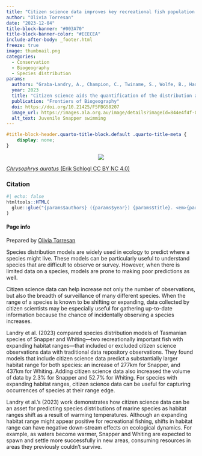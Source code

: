 ```yaml
---
title: "Citizen science data improves key recreational fish population models"
author: "Olivia Torresan"
date: "2023-12-04"
title-block-banner: "#003A70"
title-block-banner-color: "#EEECEA"
include-after-body: _footer.html
freeze: true
image: thumbnail.png 
categories:
  - Conservation
  - Biogeography
  - Species distribution
params:
  authors: "Graba-Landry, A., Champion, C., Twiname, S., Wolfe, B., Haddy, J., Mossop, D., Pecl, G., & Tracey, S. R."
  year: 2023
  title: "Citizen science aids the quantification of the distribution and prediction of present and future temporal variation in habitat suitability at species’ range edges"
  publication: "Frontiers of Biogeography"
  doi: https://doi.org/10.21425/F5FBG58207
  image_url: https://images.ala.org.au/image/details?imageId=844e4f4f-021d-4cde-94fe-04b73877e06a
  alt_text: Juvenile Snapper swimming
---
```


<!-- remove metadata section -->

```css
#title-block-header.quarto-title-block.default .quarto-title-meta {
    display: none;
}
```


<!-- Side panel -->

:::{.column-page}

:::{.paper-side-column}

<center>
:::{.col-image layout-ncol=1 style="margin-left: auto; margin-right: auto;"}
<!-- add image url -->
<img src="https://ala-images.s3.ap-southeast-2.amazonaws.com/store/a/6/0/e/844e4f4f-021d-4cde-94fe-04b73877e06a/original" class="rounded"/></img>
:::
</center>

::: figure-caption
<!-- edit caption -->
[*Chrysophrys auratus* (Erik Schlogl CC BY NC 4.0)](https://images.ala.org.au/image/details?imageId=844e4f4f-021d-4cde-94fe-04b73877e06a)
:::

### Citation
```r
#| echo: false
htmltools::HTML(
  glue::glue("{params$authors} ({params$year}) {params$title}. <em>{params$publication}</em> <a href='{params$doi}' target='_blank'>{params$doi}</a>")
)
```


#### Page info
Prepared by 
[Olivia Torresan](https://labs.ala.org.au/people/Torresan_Olivia/)
:::


<!-- Main panel description -->

::: {.paper-main-column}
Species distribution models are widely used in ecology to predict where a species might live. These models can be particularly useful to understand species that are difficult to observe or survey. However, when there is limited data on a species, models are prone to making poor predictions as well. 

Citizen science data can help increase not only the number of observations, but also the breadth of surveillance of many different species. When the range of a species is known to be shifting or expanding, data collected by citizen scientists may be especially useful for gathering up-to-date information because the chance of incidentally observing a species increases. 

Landry et al. (2023) compared species distribution models of Tasmanian species of Snapper and Whiting—two recreationally important fish with expanding habitat ranges—that included or excluded citizen science observations data with traditional data repository observations. They found models that include citizen science data predict a substantially larger habitat range for both species: an increase of 277km for Snapper, and 437km for Whiting. Adding citizen science data also increased the volume of data by 2.3% for Snapper and 52.7% for Whiting. For species with expanding habitat ranges, citizen science data can be useful for capturing occurrences of species at their range edge. 

Landry et al.’s (2023) work demonstrates how citizen science data can be an asset for predicting species distributions of marine species as habitat ranges shift as a result of warming temperatures. Although an expanding habitat range might appear positive for recreational fishing, shifts in habitat range can have negative down-stream effects on ecological dynamics. For example, as waters become warmer, Snapper and Whiting are expected to spawn and settle more successfully in new areas, consuming resources in areas they previously couldn't survive. 
:::

:::

